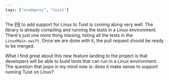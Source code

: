 ```yaml
---
tags: ["xcodeproj", "tuist"]
---
```


The [PR](https://github.com/tuist/XcodeProj/pull/504) to add support for Linux to Tuist is coming along very well. The library is already compiling and running the tests in a Linux environment. There's just one more thing missing, listing all the tests in the `LinuxMain.swift`. Once we are done with it, the pull request should be ready to be merged.

What I find great about this new feature landing to the project is that developers will be able to build tools that can run in a Linux environment. The question that pops in my mind now is: does it make sense to support running Tuist on Linux?
